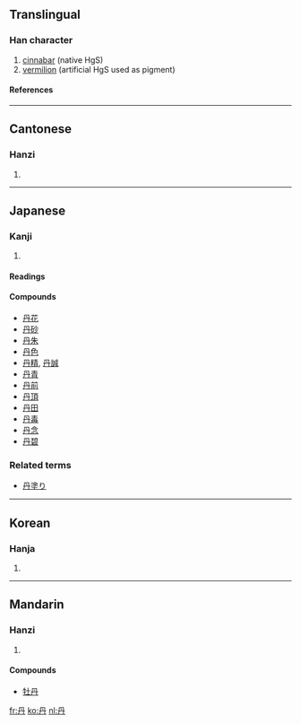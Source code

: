 {{see|丹}}<!-- may be replaced by zh-forms -->

==Translingual==
===Han character===
{{Han char|rn=3|rad=丶|as=03|sn=4|four=7744<sub>0</sub>|canj=月卜 (BY)}}
# [[cinnabar]] (native HgS)
# [[vermilion]] (artificial HgS used as pigment)
====References====
{{Han ref|kx=0080.160|dkj=00099|dj=0162.220|hdz=10044.010|uh=4E39|ud=20025|bh=A4A6|bd=42150}}
----
==Cantonese==
===Hanzi===
{{yue-hanzi|jyut=|y=[[daan1]]}}
# {{defn|Cantonese}}
----
==Japanese==
===Kanji===
{{ja-kanji|grade=|rs=丶03}}
# {{defn|Japanese}}
====Readings====
{{ja-readings|on=[[たん]] ([[tan]])|kun=[[あか]] ([[aka]]), [[に]] ([[ni]])}}
====Compounds====
*[[丹花]]
*[[丹砂]]
*[[丹朱]]
*[[丹色]]
*[[丹精]], [[丹誠]]
*[[丹青]]
*[[丹前]]
*[[丹頂]]
*[[丹田]]
*[[丹毒]]
*[[丹念]]
*[[丹碧]]

===Related terms===
*[[丹塗り]]
----
==Korean==
===Hanja===
{{ko-hanja|hangeul=단|rv=dan|mr=tan}}
# {{defn|Korean}}
----
==Mandarin==
===Hanzi===
{{cmn-hanzi|pin=[[dān]] ([[dan1]])|wg=[[tan1|tan<sup>1</sup>]]}}
# {{defn|Mandarin}}

====Compounds====
*[[牡丹]]

[[fr:丹]]
[[ko:丹]]
[[nl:丹]]